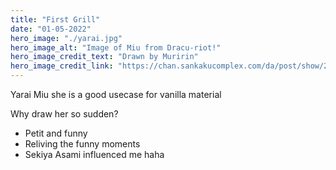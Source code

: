 ```yaml
---
title: "First Grill"
date: "01-05-2022"
hero_image: "./yarai.jpg"
hero_image_alt: "Image of Miu from Dracu-riot!"
hero_image_credit_text: "Drawn by Muririn"
hero_image_credit_link: "https://chan.sankakucomplex.com/da/post/show/2631224"
---
```


Yarai Miu she is a good usecase for vanilla material

Why draw her so sudden?

* Petit and funny
* Reliving the funny moments
* Sekiya Asami influenced me haha